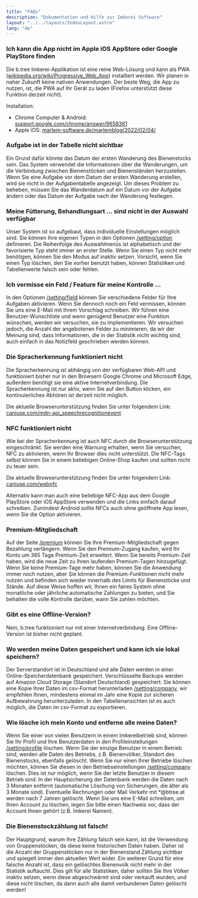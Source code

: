 ```yaml
---
title: "FAQs"
description: "Dokumentation und Hilfe zur Imkerei Software"
layout: "../../layouts/IndexLayout.astro"
lang: "de"
---
```


### Ich kann die App nicht im Apple iOS AppStore oder Google PlayStore finden

Die b.tree Imkerei-Applikation ist eine reine Web-Lösung und kann als PWA ([wikipedia.org/wiki/Progressive_Web_App](https://en.wikipedia.org/wiki/Progressive_Web_App)) installiert werden. Wir planen in naher Zukunft keine nativen Anwendungen. Der beste Weg, die App zu nutzen, ist, die PWA auf Ihr Gerät zu laden (Firefox unterstützt diese Funktion derzeit nicht).

Installation:

- Chrome Computer & Android: [support.google.com/chrome/answer/9658361](https://support.google.com/chrome/answer/9658361)
- Apple iOS: [marlem-software.de/marlemblog/2022/02/04/](https://www.marlem-software.de/marlemblog/2022/02/04/progressive-web-apps-installieren-in-den-betriebssystemen-windows-android-ios-ubuntu-und-macos/#Progressive_Web-App_Installation_im_Betriebssystem_IOS)

### Aufgabe ist in der Tabelle nicht sichtbar

Ein Grund dafür könnte das Datum der ersten Wanderung des Bienenstocks sein. Das System verwendet die Informationen über die Wanderungen, um die Verbindung zwischen Bienenstöcken und Bienenständen herzustellen. Wenn Sie eine Aufgabe vor dem Datum der ersten Wanderung erstellen, wird sie nicht in der Aufgabentabelle angezeigt. Um dieses Problem zu beheben, müssen Sie das Wanderdatum auf ein Datum vor der Aufgabe ändern oder das Datum der Aufgabe nach der Wanderung festlegen.

### Meine Fütterung, Behandlungsart ... sind nicht in der Auswahl verfügbar

Unser System ist so aufgebaut, dass individuelle Einstellungen möglich sind. Sie können Ihre eigenen Typen in den Optionen [/setting/option](https://app.btree.at/setting/option/checkup_types) definieren. Die Reihenfolge des Auswahlmenüs ist alphabetisch und der favorisierte Typ steht immer an erster Stelle. Wenn Sie einen Typ nicht mehr benötigen, können Sie den Modus auf inaktiv setzen. Vorsicht, wenn Sie einen Typ löschen, den Sie vorher benutzt haben, können Statistiken und Tabellenwerte falsch sein oder fehlen.

### Ich vermisse ein Feld / Feature für meine Kontrolle ...

In den Optionen [/setting/field](https://app.btree.at/setting/field) können Sie verschiedene Felder für Ihre Aufgaben aktivieren. Wenn Sie dennoch noch ein Feld vermissen, können Sie uns eine E-Mail mit Ihrem Vorschlag schreiben. Wir führen eine Benutzer-Wunschliste und wenn genügend Benutzer eine Funktion wünschen, werden wir versuchen, sie zu implementieren. Wir versuchen jedoch, die Anzahl der angebotenen Felder zu minimieren, da wir der Meinung sind, dass Informationen, die in der Statistik nicht wichtig sind, auch einfach in das Notizfeld geschrieben werden können.

### Die Spracherkennung funktioniert nicht

Die Spracherkennung ist abhängig von der verfügbaren Web-API und funktioniert bisher nur in den Browsern Google Chrome und Microsoft Edge, außerdem benötigt sie eine aktive Internetverbindung. Die Spracherkennung ist nur aktiv, wenn Sie auf den Button klicken, ein kontinuierliches Abhören ist derzeit nicht möglich.

Die aktuelle Browserunterstützung finden Sie unter folgendem Link: [caniuse.com/mdn-api_speechrecognitionevent](https://caniuse.com/mdn-api_speechrecognitionevent)

### NFC funktioniert nicht

Wie bei der Spracherkennung ist auch NFC durch die Browserunterstützung eingeschränkt. Sie werden eine Warnung erhalten, wenn Sie versuchen, NFC zu aktivieren, wenn Ihr Browser dies nicht unterstützt. Die NFC-Tags selbst können Sie in einem beliebigen Online-Shop kaufen und sollten nicht zu teuer sein.

Die aktuelle Browserunterstützung finden Sie unter folgendem Link: [caniuse.com/webnfc](https://caniuse.com/webnfc)

Alternativ kann man auch eine beliebige NFC-App aus dem Google PlayStore oder iOS AppStore verwenden und die Links einfach darauf schreiben. Zumindest Android sollte NFCs auch ohne geöffnete App lesen, wenn Sie die Option aktivieren.

### Premium-Mitgliedschaft

Auf der Seite [/premium](https://app.btree.at/premium) können Sie Ihre Premium-Mitgliedschaft gegen Bezahlung verlängern. Wenn Sie den Premium-Zugang kaufen, wird Ihr Konto um 365 Tage Premium-Zeit erweitert. Wenn Sie bereits Premium-Zeit haben, wird die neue Zeit zu Ihren laufenden Premium-Tagen hinzugefügt. Wenn Sie keine Premium-Tage mehr haben, können Sie die Anwendung immer noch nutzen, aber Sie können die Premium-Funktionen nicht mehr nutzen und befinden sich wieder innerhalb des Limits für Bienenstöcke und Stände. Auf diese Weise hoffen wir, Ihnen ein faires System ohne monatliche oder jährliche automatische Zahlungen zu bieten, und Sie behalten die volle Kontrolle darüber, wann Sie zahlen möchten.

### Gibt es eine Offline-Version?

Nein, b.tree funktioniert nur mit einer Internetverbindung. Eine Offline-Version ist bisher nicht geplant.

### Wo werden meine Daten gespeichert und kann ich sie lokal speichern?

Der Serverstandort ist in Deutschland und alle Daten werden in einer Online-Speicherdatenbank gespeichert. Verschlüsselte Backups werden auf Amazon Cloud Storage (Standort Deutschland) gespeichert. Sie können eine Kopie Ihrer Daten im csv-Format herunterladen [/setting/company](https://app.btree.at/setting/company), wir empfehlen Ihnen, mindestens einmal im Jahr eine Kopie zur sicheren Aufbewahrung herunterzuladen. In den Tabellenansichten ist es auch möglich, die Daten im csv-Format zu exportieren.

### Wie lösche ich mein Konto und entferne alle meine Daten?

Wenn Sie einer von vielen Benutzern in einem Imkereibetrieb sind, können Sie Ihr Profil und Ihre Benutzerdaten in den Profileinstellungen [/setting/profile](https://app.btree.at/setting/profile) löschen. Wenn Sie der einzige Benutzer in einem Betrieb sind, werden alle Daten des Betriebs, z.B. Bienenvölker, Standort des Bienenstocks, ebenfalls gelöscht. Wenn Sie nur einen Ihrer Betriebe löschen möchten, können Sie diesen in den Betriebseinstellungen [/setting/company](https://app.btree.at/setting/company) löschen. Dies ist nur möglich, wenn Sie der letzte Benutzer in diesem Betrieb sind. In der Hauptsicherung der Datenbank werden die Daten nach 3 Monaten entfernt (automatische Löschung von Sicherungen, die älter als 3 Monate sind). Eventuelle Rechnungen oder Mail Verkehr mit \*@btree.at werden nach 7 Jahren gelöscht. Wenn Sie uns eine E-Mail schreiben, um Ihren Account zu löschen, legen Sie bitte einen Nachweis vor, dass der Account Ihnen gehört (z.B. Imkerei Namen).

### Die Bienenstockzählung ist falsch!

Der Hauptgrund, warum Ihre Zählung falsch sein kann, ist die Verwendung von Gruppenstöcken, da diese keine historischen Daten haben. Daher ist die Anzahl der Gruppenstöcken nur in der Bienenstand Zählung sichtbar und spiegelt immer den aktuellen Wert wider. Ein weiterer Grund für eine falsche Anzahl ist, dass ein gelöschtes Bienenvolk nicht mehr in der Statistik auftaucht. Dies gilt für alle Statistiken, daher sollten Sie Ihre Völker inaktiv setzen, wenn diese abgeschwärmt sind oder verkauft wurden, und diese nicht löschen, da dann auch alle damit verbundenen Daten gelöscht werden!

